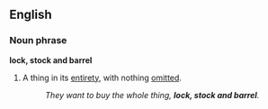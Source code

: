 ==English==
===Noun phrase===
'''lock, stock and barrel'''

#A thing in its [[entirety]], with nothing [[omit]]ted.
#:''They want to buy the whole thing, '''lock, stock and barrel'''.''